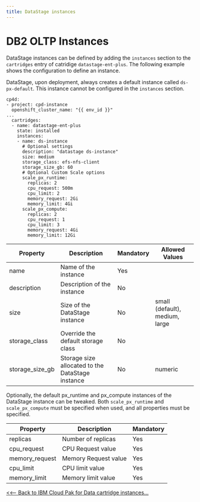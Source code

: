 ```yaml
---
title: DataStage instances
---
```


# DB2 OLTP Instances

DataStage instances can be defined by adding the `instances` section to the `cartridges` entry of catridige `datastage-ent-plus`. The following example shows the configuration to define an instance.

DataStage, upon deployment, always creates a default instance called `ds-px-default`. This instance cannot be configured in the `instances` section. 

```
cp4d:
- project: cpd-instance
  openshift_cluster_name: "{{ env_id }}"
...
  cartridges:
  - name: datastage-ent-plus
    state: installed
    instances:
    - name: ds-instance
      # Optional settings
      description: "datastage ds-instance"
      size: medium
      storage_class: efs-nfs-client
      storage_size_gb: 60
      # Optional Custom Scale options
      scale_px_runtime:
        replicas: 2
        cpu_request: 500m
        cpu_limit: 2
        memory_request: 2Gi
        memory_limit: 4Gi
      scale_px_compute:
        replicas: 2
        cpu_request: 1
        cpu_limit: 3
        memory_request: 4Gi
        memory_limit: 12Gi   
```

| Property | Description | Mandatory | Allowed Values |
| -------- | ----------- | ---------- | ------------- |
| name | Name of the instance | Yes | |
| description | Description of the instance | No | |
| size | Size of the DataStage instance | No | small (default), medium, large |
| storage_class | Override the default storage class | No |  |
| storage_size_gb | Storage size allocated to the DataStage instance | No | numeric |

Optionally, the default px_runtime and px_compute instances of the DataStage instance can be tweaked. Both `scale_px_runtime` and `scale_px_compute` must be specified when used, and all properties must be specified.

| Property | Description | Mandatory | 
| -------- | ----------- | ---------- | 
| replicas | Number of replicas | Yes | 
| cpu_request | CPU Request value | Yes |
| memory_request | Memory Request value | Yes |
| cpu_limit | CPU limit value | Yes |
| memory_limit | Memory limit value | Yes |

[<<-- Back to IBM Cloud Pak for Data cartridge instances...](/cpd-design/components/cp4d-instances)